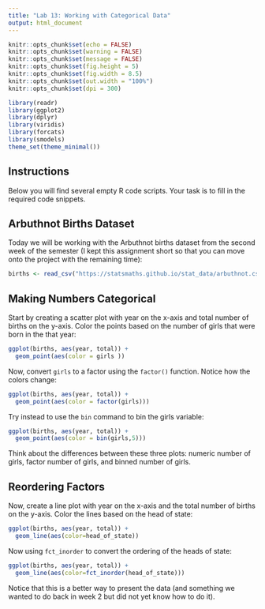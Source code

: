---
title: "Lab 13: Working with Categorical Data"
output: html_document
---

```{r setup, include=FALSE}
knitr::opts_chunk$set(echo = FALSE)
knitr::opts_chunk$set(warning = FALSE)
knitr::opts_chunk$set(message = FALSE)
knitr::opts_chunk$set(fig.height = 5)
knitr::opts_chunk$set(fig.width = 8.5)
knitr::opts_chunk$set(out.width = "100%")
knitr::opts_chunk$set(dpi = 300)

library(readr)
library(ggplot2)
library(dplyr)
library(viridis)
library(forcats)
library(smodels)
theme_set(theme_minimal())
```

## Instructions

Below you will find several empty R code scripts.
Your task is to fill in the required code snippets.

## Arbuthnot Births Dataset

Today we will be working with the Arbuthnot births dataset from the second week
of the semester (I kept this assignment short so that you can move onto the
project with the remaining time):

```{r}
births <- read_csv("https://statsmaths.github.io/stat_data/arbuthnot.csv")
```

## Making Numbers Categorical

Start by creating a scatter plot with year on the x-axis and total number 
of births on the y-axis. Color the points based on the number of girls that
were born in the that year:

```{r}
ggplot(births, aes(year, total)) +
  geom_point(aes(color = girls ))
```

Now, convert `girls` to a factor using the `factor()` function. Notice how
the colors change:

```{r}
ggplot(births, aes(year, total)) +
  geom_point(aes(color = factor(girls)))

```

Try instead to use the `bin` command to bin the girls variable:

```{r}
ggplot(births, aes(year, total)) +
  geom_point(aes(color = bin(girls,5)))
```

Think about the differences between these three plots: numeric number of girls,
factor number of girls, and binned number of girls.

## Reordering Factors

Now, create a line plot with year on the x-axis and the total number of births
on the y-axis. Color the lines based on the head of state:

```{r}
ggplot(births, aes(year, total)) +
  geom_line(aes(color=head_of_state))
```

Now using `fct_inorder` to convert the ordering of the heads of state:

```{r}
ggplot(births, aes(year, total)) +
  geom_line(aes(color=fct_inorder(head_of_state)))
```

Notice that this is a better way to present the data (and something we
wanted to do back in week 2 but did not yet know how to do it).






